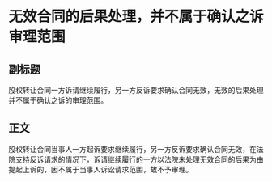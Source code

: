 # 无效合同的后果处理，并不属于确认之诉审理范围
## 副标题
股权转让合同一方诉请继续履行，另一方反诉要求确认合同无效，无效的后果处理并不属于确认之诉的审理范围。
## 正文
股权转让合同当事人一方起诉要求继续履行，另一方反诉要求确认合同无效，在法院支持反诉请求的情况下，诉请继续履行的一方以法院未处理无效合同的后果为由提起上诉的，因不属于当事人诉讼请求范围，故不予审理。